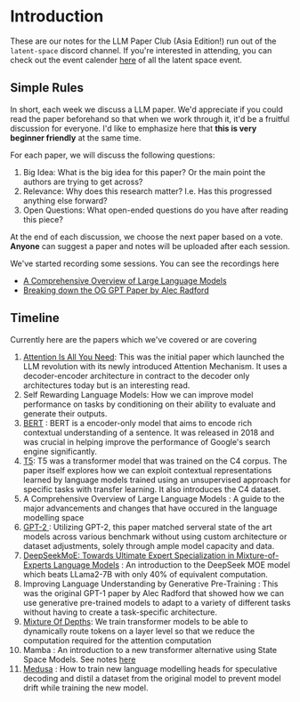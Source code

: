 # Introduction

These are our notes for the LLM Paper Club (Asia Edition!) run out of the `latent-space` discord channel. If you're interested in attending, you can check out the event calender [here](https://lu.ma/ls) of all the latent space event. 

## Simple Rules

In short, each week we discuss a LLM paper. We'd appreciate if you could read the paper beforehand so that when we work through it, it'd be a fruitful discussion for everyone. I'd like to emphasize here that **this is very beginner friendly** at the same time. 

For each paper, we will discuss the following questions:

1. Big Idea: What is the big idea for this paper? Or the main point the authors are trying to get across?
2. Relevance: Why does this research matter? I.e. Has this progressed anything else forward?
3. Open Questions: What open-ended questions do you have after reading this piece?

At the end of each discussion, we choose the next paper based on a vote. **Anyone** can suggest a paper and notes will be uploaded after each session.

We've started recording some sessions. You can see the recordings here 

- [A Comprehensive Overview of Large Language Models](https://www.youtube.com/watch?v=6zum9nOt7PM&t=43s)
- [Breaking down the OG GPT Paper by Alec Radford](https://www.youtube.com/watch?v=kAlD1Wx8lzw&t=20s)

## Timeline

Currently here are the papers which we've covered or are covering

1. [Attention Is All You Need](/papers/attention-is-all-you-need): This was the initial paper which launched the LLM revolution with its newly introduced Attention Mechanism. It uses a decoder-encoder architecture in contract to the decoder only architectures today but is an interesting read.
2. Self Rewarding Language Models: How we can improve model performance on tasks by conditioning on their ability to evaluate and generate their outputs.
3. [BERT](/papers/bert) : BERT is a encoder-only model that aims to encode rich contextual understanding of a sentence. It was released in 2018 and was crucial in helping improve the performance of Google's search engine significantly.
4. [T5](/papers/text-to-text): T5 was a transformer model that was trained on the C4 corpus. The paper itself explores how we can exploit contextual representations learned by language models trained using an unsupervised approach for specific tasks with transfer learning. It also introduces the C4 dataset.
5. A Comprehensive Overview of Large Language Models : A guide to the major advancements and changes that have occured in the language modelling space
6. [GPT-2 ](/papers/gpt-2): Utilizing GPT-2, this paper matched serveral state of the art models across various benchmark without using custom architecture or dataset adjustments, solely through ample model capacity and data.
7. [DeepSeekMoE: Towards Ultimate Expert Specialization in Mixture-of-Experts Language Models](/papers/deepseek-moe) : An introduction to the DeepSeek MOE model which beats LLama2-7B with only 40% of equivalent computation. 
8. Improving Language Understanding by Generative Pre-Training : This was the original GPT-1 paper by Alec Radford that showed how we can use generative pre-trained models to adapt to a variety of different tasks without having to create a task-specific architecture.
9. [Mixture Of Depths](/papers/mixture-of-depths): We train transformer models to be able to dynamically route tokens on a layer level so that we reduce the computation required for the attention computation
10. Mamba : An introduction to a new transformer alternative using State Space Models. See notes [here](https://blackbeelabs.notion.site/A-Mamba-Deep-Dive-4b9ceb34026e424982ca1342573cc43f?pvs=4)
11. [Medusa](/papers/medusa) : How to train new language modelling heads for speculative decoding and distil a dataset from the original model to prevent model drift while training the new model.